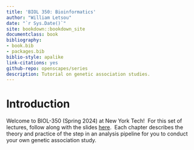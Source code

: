 ```yaml
--- 
title: 'BIOL 350: Bioinformatics'
author: "William Letsou"
date: "`r Sys.Date()`"
site: bookdown::bookdown_site
documentclass: book
bibliography:
- book.bib
- packages.bib
biblio-style: apalike
link-citations: yes
github-repo: openscapes/series
description: Tutorial on genetic association studies.
---
```


# Introduction {#intro}

Welcome to BIOL-350 (Spring 2024) at New York Tech!&nbsp; For this set of lectures, follow along with the slides [here](https://wletsou.github.io/BIOL-350/master/docs/Biol%20350%20slides.pdf).&nbsp; Each chapter describes the theory and practice of the step in an analysis pipeline for you to conduct your own genetic association study.



